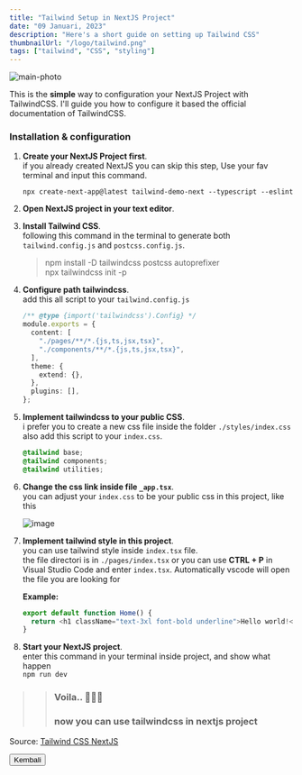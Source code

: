 ```yaml
---
title: "Tailwind Setup in NextJS Project"
date: "09 Januari, 2023"
description: "Here's a short guide on setting up Tailwind CSS"
thumbnailUrl: "/logo/tailwind.png"
tags: ["tailwind", "CSS", "styling"]
---
```


<Image
  alt="main-photo"
  className="py-4 rounded-xl"
  src="/images/posts/tailwind-setup.png"
  height={680}
  width={1280}
  priority
/>

This is the **simple** way to configuration your NextJS Project with
TailwindCSS. I'll guide you how to configure it based the official
documentation of TailwindCSS.

### Installation & configuration

1. **Create your NextJS Project first**.\
   if you already created NextJS you can skip this step, Use your fav terminal and input this command.

   `npx create-next-app@latest tailwind-demo-next --typescript --eslint`

2. **Open NextJS project in your text editor**.

3. **Install Tailwind CSS**.\
   following this command in the terminal to generate both `tailwind.config.js` and `postcss.config.js`.

   > npm install -D tailwindcss postcss autoprefixer\
   > npx tailwindcss init -p

4. **Configure path tailwindcss**.\
   add this all script to your `tailwind.config.js`

   ```typescript
   /** @type {import('tailwindcss').Config} */
   module.exports = {
     content: [
       "./pages/**/*.{js,ts,jsx,tsx}",
       "./components/**/*.{js,ts,jsx,tsx}",
     ],
     theme: {
       extend: {},
     },
     plugins: [],
   };
   ```

5. **Implement tailwindcss to your public CSS**.\
   i prefer you to create a new css file inside the folder `./styles/index.css`\
   also add this script to your `index.css`.

   ```css
   @tailwind base;
   @tailwind components;
   @tailwind utilities;
   ```

6. **Change the css link inside file `_app.tsx`**.\
   you can adjust your `index.css` to be your public css in this project, like this

   ![image](https://user-images.githubusercontent.com/79882296/211966268-6f4456a9-d7da-4275-ab5a-e7330afee605.png)

7. **Implement tailwind style in this project**.\
    you can use tailwind style inside `index.tsx` file.\
    the file directori is in `./pages/index.tsx` or you can use **CTRL + P** in Visual Studio Code and enter `index.tsx`. Automatically vscode will open the file you are looking for

   **Example:**

   ```typescript
   export default function Home() {
     return <h1 className="text-3xl font-bold underline">Hello world!</h1>;
   }
   ```

8. **Start your NextJS project**.\
   enter this command in your terminal inside project, and show what happen\
   `npm run dev`

> > ### Voila.. 🎉✨🎉
> >
> > ### now you can use tailwindcss in nextjs project

Source: [Tailwind CSS NextJS](https://tailwindcss.com/docs/guides/nextjs)

<div className="mt-24">
  <Button prevPage>Kembali</Button>
</div>
